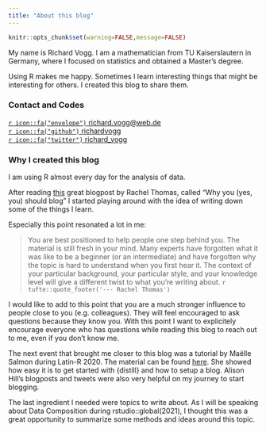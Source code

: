 ```yaml
---
title: "About this blog"
---
```


```r
knitr::opts_chunk$set(warning=FALSE,message=FALSE)
```


My name is Richard Vogg. I am a mathematician from TU Kaiserslautern in Germany, where I focused on statistics and obtained a Master's degree.

Using R makes me happy. Sometimes I learn interesting things that might be interesting for others. I created this blog to share them.

### Contact and Codes

[`r icon::fa("envelope")` richard.vogg@web.de](https://twitter.com/richard_vogg)    
[`r icon::fa("github")` richardvogg](https://github.com/richardvogg)    
[`r icon::fa("twitter")` richard_vogg](https://twitter.com/richard_vogg)

### Why I created this blog

I am using R almost every day for the analysis of data.

After reading [this](https://medium.com/@racheltho/why-you-yes-you-should-blog-7d2544ac1045) great blogpost by Rachel Thomas, called "Why you (yes, you) should blog" I started playing around with the idea of writing down some of the things I learn.

Especially this point resonated a lot in me:

> You are best positioned to help people one step behind you. The material is still fresh in your mind. Many experts have forgotten what it was like to be a beginner (or an intermediate) and have forgotten why the topic is hard to understand when you first hear it. The context of your particular background, your particular style, and your knowledge level will give a different twist to what you’re writing about.
> `r tufte::quote_footer('--- Rachel Thomas')`

I would like to add to this point that you are a much stronger influence to people close to you (e.g. colleagues). They will feel encouraged to ask questions because they know you. With this point I want to explicitely encourage everyone who has questions while reading this blog to reach out to me, even if you don't know me. 

The next event that brought me closer to this blog was a tutorial by Maëlle Salmon during Latin-R 2020. The material can be found [here](https://bloguearrr.netlify.app/intro/starters/). She showed how easy it is to get started with {distill} and how to setup a blog. Alison Hill's blogposts and tweets were also very helpful on my journey to start blogging.

The last ingredient I needed were topics to write about. As I will be speaking about Data Composition during rstudio::global(2021), I thought this was a great opportunity to summarize some methods and ideas around this topic.
